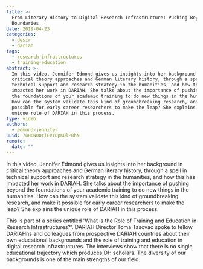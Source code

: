 ```yaml
---
title: >-
  From Literary History to Digital Research Infrastructure: Pushing Beyond
  Boundaries
date: 2019-04-23
categories:
  - desir
  - dariah
tags:
  - research-infrastructures
  - training-education
abstract: >-
  In this video, Jennifer Edmond gives us insights into her background in
  critical theory approaches and German literary history, through a spell in
  technical support and research strategy in the humanities, and how this has
  impacted her work in DARIAH. She talks about the importance of pushing beyond
  the foundations of your academic training to do new things in the humanities.
  How can the system vaildate this kind of groundbreaking research, and make it
  possible for early career researchers to make the leap? She explains the
  unique role of DARIAH in this process.
type: video
authors:
  - edmond-jennifer
uuid: 7uH6NO0zlEVTDpKDlP8hN
remote:
  date: ""
---
```


In this video, Jennifer Edmond gives us insights into her background in critical
theory approaches and German literary history, through a spell in technical
support and research strategy in the humanities, and how this has impacted her
work in DARIAH. She talks about the importance of pushing beyond the foundations
of your academic training to do new things in the humanities. How can the system
vaildate this kind of groundbreaking research, and make it possible for early
career researchers to make the leap? She explains the unique role of DARIAH in
this process.

This is part of a series entitled 'What is the Role of Training and Education in
Research Infrastructures?'. DARIAH Director Toma Tasovac spoke to fellow
DARIAHns and colleagues from prospective DARIAH countries about their own
educational backgrounds and the role of training and education in digital
research infrastructures. The interviews show that there is no single
educational trajectory which produces DH scholars. The diversity of our
backgrounds is one of the main strengths of our field.

<VideoCard
  title="From Literary History to Digital Research Infrastructure: Pushing Beyond Boundaries"
  id="iwz0uhEhtg4"
  image="assets/images/cms/posts/from-literary-history-to-ris/edmond-training.png"
/>
